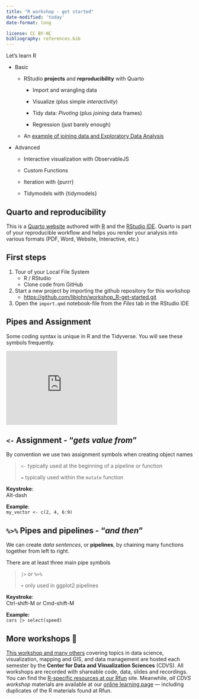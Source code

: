 ```yaml
---
title: "R workshop - get started"
date-modified: 'today'
date-format: long

license: CC BY-NC  
bibliography: references.bib
---
```


Let's learn R

-   Basic

    -   RStudio **projects** and **reproducibility** with Quarto

        -   Import and wrangling data

        -   Visualize (plus simple *interactivity*)

        -   Tidy data: *Pivoting* (plus *joining* data frames)

        -   Regression (just barely enough)

    -   An [example of joining data and Exploratory Data Analysis](tidy_tuesday_itra.qmd)

-   Advanced

    -   Interactive visualization with ObservableJS

    -   Custom Functions

    -   Iteration with {purrr}

    -   Tidymodels with {tidymodels}

::: callout-tip
## Quarto and reproducibility

This is a [Quarto website](https://quarto.org/docs/websites "quarto website documentation") authored with [R](https://www.r-project.org/ "download R") and the [RStudio IDE](https://posit.co/products/open-source/rstudio/ "Download RStudio"). Quarto is part of your reproducible workflow and helps you render your analysis into various formats (PDF, Word, Website, Interactive, etc.)
:::

## First steps

1.  Tour of your Local File System
    -   R / RStudio
    -   Clone code from GitHub
2.  Start a new project by importing the github repository for this workshop
    -   <https://github.com/libjohn/workshop_R-get-started.git>
3.  Open the `import.qmd` notebook-file from the *Files* tab in the RStudio IDE

## Pipes and Assignment

Some coding syntax is unique in R and the Tidyverse. You will see these symbols frequently.

::: column-margin
```{=html}
<iframe width="300" height="200" src="https://www.youtube.com/embed/FK5UKBT-8iw" title="YouTube video player" frameborder="0" allow="accelerometer; autoplay; clipboard-write; encrypted-media; gyroscope; picture-in-picture; web-share" allowfullscreen></iframe>
```
:::

::: callout-note
## `<-` Assignment - "*gets value from*"

By convention we use two assignment symbols when creating object names

> `<-` typically used at the beginning of a pipeline or function
>
> `=` typically used within the `mutate` function

**Keystroke**:\
Alt-dash

**Example**:\
`my_vector <- c(2, 4, 6:9)`
:::

::: callout-note
## `%>%` Pipes and pipelines - "*and then*"

We can create *data sentences*, or **pipelines**, by chaining many functions together from left to right.

There are at least three main pipe symbols

> `|>` or `%>%`
>
> `+` only used in ggplot2 pipelines

**Keystroke**:\
Ctrl-shift-M or Cmd-shift-M

**Example:**\
`cars |> select(speed)`
:::

## More workshops  🍎

[This workshop and many others](https://library.duke.edu/data/workshops) covering topics in data science, visualization, mapping and GIS, and data management are hosted each semester by the **Center for Data and Visualization Sciences** (CDVS). All workshops are recorded with shareable code, data, slides and recordings. You can find the [R-specific resources at our Rfun](https://rfun.library.duke.edu) site. Meanwhile, *all CDVS workshop* materials are available at our [online learning page](https://library.duke.edu/data/workshops) --- including duplicates of the R materials found at Rfun.
